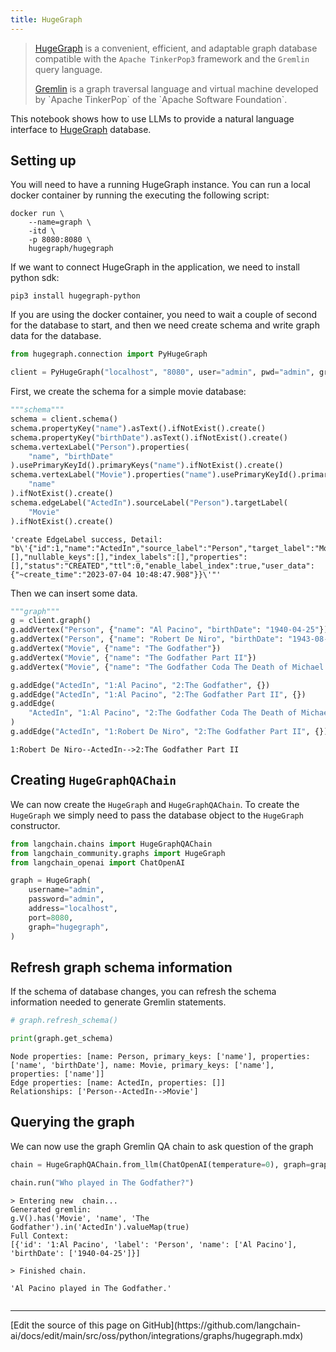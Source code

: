 ```yaml
---
title: HugeGraph
---
```


>[HugeGraph](https://hugegraph.apache.org/) is a convenient, efficient, and adaptable graph database compatible with
>the `Apache TinkerPop3` framework and the `Gremlin` query language.
>
>[Gremlin](https://en.wikipedia.org/wiki/Gremlin_(query_language)) is a graph traversal language and virtual machine developed by `Apache TinkerPop` of the `Apache Software Foundation`.

This notebook shows how to use LLMs to provide a natural language interface to [HugeGraph](https://hugegraph.apache.org/cn/) database.

## Setting up

You will need to have a running HugeGraph instance.
You can run a local docker container by running the executing the following script:

```
docker run \
    --name=graph \
    -itd \
    -p 8080:8080 \
    hugegraph/hugegraph
```

If we want to connect HugeGraph in the application, we need to install python sdk:

```
pip3 install hugegraph-python
```

If you are using the docker container, you need to wait a couple of second for the database to start, and then we need create schema and write graph data for the database.

```python
from hugegraph.connection import PyHugeGraph

client = PyHugeGraph("localhost", "8080", user="admin", pwd="admin", graph="hugegraph")
```

First, we create the schema for a simple movie database:

```python
"""schema"""
schema = client.schema()
schema.propertyKey("name").asText().ifNotExist().create()
schema.propertyKey("birthDate").asText().ifNotExist().create()
schema.vertexLabel("Person").properties(
    "name", "birthDate"
).usePrimaryKeyId().primaryKeys("name").ifNotExist().create()
schema.vertexLabel("Movie").properties("name").usePrimaryKeyId().primaryKeys(
    "name"
).ifNotExist().create()
schema.edgeLabel("ActedIn").sourceLabel("Person").targetLabel(
    "Movie"
).ifNotExist().create()
```

```output
'create EdgeLabel success, Detail: "b\'{"id":1,"name":"ActedIn","source_label":"Person","target_label":"Movie","frequency":"SINGLE","sort_keys":[],"nullable_keys":[],"index_labels":[],"properties":[],"status":"CREATED","ttl":0,"enable_label_index":true,"user_data":{"~create_time":"2023-07-04 10:48:47.908"}}\'"'
```

Then we can insert some data.

```python
"""graph"""
g = client.graph()
g.addVertex("Person", {"name": "Al Pacino", "birthDate": "1940-04-25"})
g.addVertex("Person", {"name": "Robert De Niro", "birthDate": "1943-08-17"})
g.addVertex("Movie", {"name": "The Godfather"})
g.addVertex("Movie", {"name": "The Godfather Part II"})
g.addVertex("Movie", {"name": "The Godfather Coda The Death of Michael Corleone"})

g.addEdge("ActedIn", "1:Al Pacino", "2:The Godfather", {})
g.addEdge("ActedIn", "1:Al Pacino", "2:The Godfather Part II", {})
g.addEdge(
    "ActedIn", "1:Al Pacino", "2:The Godfather Coda The Death of Michael Corleone", {}
)
g.addEdge("ActedIn", "1:Robert De Niro", "2:The Godfather Part II", {})
```

```output
1:Robert De Niro--ActedIn-->2:The Godfather Part II
```

## Creating `HugeGraphQAChain`

We can now create the `HugeGraph` and `HugeGraphQAChain`. To create the `HugeGraph` we simply need to pass the database object to the `HugeGraph` constructor.

```python
from langchain.chains import HugeGraphQAChain
from langchain_community.graphs import HugeGraph
from langchain_openai import ChatOpenAI
```

```python
graph = HugeGraph(
    username="admin",
    password="admin",
    address="localhost",
    port=8080,
    graph="hugegraph",
)
```

## Refresh graph schema information

If the schema of database changes, you can refresh the schema information needed to generate Gremlin statements.

```python
# graph.refresh_schema()
```

```python
print(graph.get_schema)
```

```output
Node properties: [name: Person, primary_keys: ['name'], properties: ['name', 'birthDate'], name: Movie, primary_keys: ['name'], properties: ['name']]
Edge properties: [name: ActedIn, properties: []]
Relationships: ['Person--ActedIn-->Movie']
```

## Querying the graph

We can now use the graph Gremlin QA chain to ask question of the graph

```python
chain = HugeGraphQAChain.from_llm(ChatOpenAI(temperature=0), graph=graph, verbose=True)
```

```python
chain.run("Who played in The Godfather?")
```

```output
> Entering new  chain...
Generated gremlin:
g.V().has('Movie', 'name', 'The Godfather').in('ActedIn').valueMap(true)
Full Context:
[{'id': '1:Al Pacino', 'label': 'Person', 'name': ['Al Pacino'], 'birthDate': ['1940-04-25']}]

> Finished chain.
```

```output
'Al Pacino played in The Godfather.'
```

```python

```

---

<Callout icon="pen-to-square" iconType="regular">
  [Edit the source of this page on GitHub](https://github.com/langchain-ai/docs/edit/main/src/oss/python/integrations/graphs/hugegraph.mdx)
</Callout>
